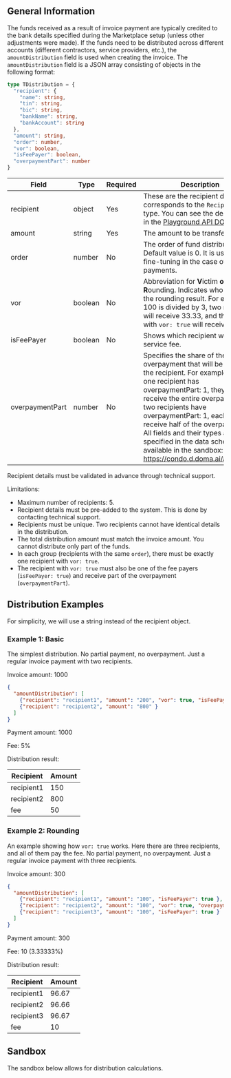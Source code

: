 ## General Information
The funds received as a result of invoice payment are typically credited to the bank details specified during the Marketplace setup (unless other adjustments were made).
If the funds need to be distributed across different accounts (different contractors, service providers, etc.), the `amountDistribution` field is used when creating the invoice.
The `amountDistribution` field is a JSON array consisting of objects in the following format:
```typescript
type TDistribution = {
  "recipient": {
    "name": string,
    "tin": string,
    "bic": string,
    "bankName": string,
    "bankAccount": string
  },
  "amount": string,
  "order": number,
  "vor": boolean,
  "isFeePayer": boolean,
  "overpaymentPart": number
}
```
| Field           | Type    | Required | 	Description                                                                                                                                                                                                                                                                                                                                                                                   |
|-----------------|---------|----------|------------------------------------------------------------------------------------------------------------------------------------------------------------------------------------------------------------------------------------------------------------------------------------------------------------------------------------------------------------------------------------------------|
| recipient       | object  | Yes      | These are the recipient details. It corresponds to the `RecipientField` type. You can see the description in the [Playground API DOCS](docs/api/playground#viewing-available-fields-using-the-playground-api-docs).                                                                                                                                                                            |
| amount          | string  | Yes      | The amount to be transferred.                                                                                                                                                                                                                                                                                                                                                                  |
| order           | number  | No       | The order of fund distribution. Default value is 0. It is used for fine-tuning in the case of partial payments.                                                                                                                                                                                                                                                                                |
| vor             | boolean | No       | Abbreviation for **V**ictim **o**f **R**ounding. Indicates who will bear the rounding result. For example, if 100 is divided by 3, two recipients will receive 33.33, and the one with `vor: true` will receive 33.34.                                                                                                                                                                         |
| isFeePayer      | boolean | No       | Shows which recipient will pay the service fee.                                                                                                                                                                                                                                                                                                                                                |
| overpaymentPart | number  | No       | Specifies the share of the overpayment that will be sent to the recipient. For example, if only one recipient has overpaymentPart: 1, they will receive the entire overpayment. If two recipients have overpaymentPart: 1, each will receive half of the overpayment. All fields and their types are specified in the data schema available in the sandbox: https://condo.d.doma.ai/admin/api. |

<Alert type='warning'>
    Recipient details must be validated in advance through technical support.
</Alert>

Limitations:
- Maximum number of recipients: 5.
- Recipient details must be pre-added to the system. This is done by contacting technical support.
- Recipients must be unique. Two recipients cannot have identical details in the distribution.
- The total distribution amount must match the invoice amount. You cannot distribute only part of the funds.
- In each group (recipients with the same `order`), there must be exactly one recipient with `vor: true`.
- The recipient with `vor: true` must also be one of the fee payers (`isFeePayer: true`) and receive part of the overpayment (`overpaymentPart`).

## Distribution Examples
For simplicity, we will use a string instead of the recipient object.

### Example 1: Basic
The simplest distribution. No partial payment, no overpayment. Just a regular invoice payment with two recipients.

Invoice amount: 1000
```json
{
  "amountDistribution": [
    {"recipient": "recipient1", "amount": "200", "vor": true, "isFeePayer": true, "overpaymentPart": 1 },
    {"recipient": "recipient2", "amount": "800" }
  ]
}
```
Payment amount: 1000

Fee: 5%

Distribution result:

| Recipient  | Amount |
|------------|--------|
| recipient1 | 150    |
| recipient2 | 800    |
| fee        | 50     |

### Example 2: Rounding
An example showing how `vor: true` works. Here there are three recipients, and all of them pay the fee.
No partial payment, no overpayment. Just a regular invoice payment with three recipients.

Invoice amount: 300
```json
{
  "amountDistribution": [
    {"recipient": "recipient1", "amount": "100", "isFeePayer": true },
    {"recipient": "recipient2", "amount": "100", "vor": true, "overpaymentPart": 1, "isFeePayer": true },
    {"recipient": "recipient3", "amount": "100", "isFeePayer": true }
  ]
}
```
Payment amount: 300

Fee: 10 (3.33333%)

Distribution result:

| Recipient  | Amount |
|------------|--------|
| recipient1 | 96.67  |
| recipient2 | 96.66  |
| recipient3 | 96.67  |
| fee        | 10     |

## Sandbox

The sandbox below allows for distribution calculations.
<AmountDistributionCalculator />
